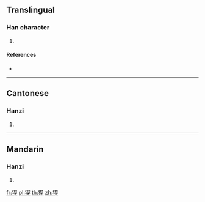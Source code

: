 ==Translingual==

===Han character===
{{Han char|rn=94|rad=犬|as=09|sn=12|four=47234|canj=KHQHK}}

# {{defn|Han|sort=犬09}}

====References====
* {{Han ref|kx=0715.070|dkj=20542|dj=1127.080|hdz=21356.040|uh=7330|ud=29488|bh=DA6F|bd=55919}}

----

==Cantonese==

===Hanzi===
{{yue-hanzi|jyut=|y=yat3}}

# {{defn|lang=yue|sort=犬09}}

----

==Mandarin==

===Hanzi===
{{cmn-hanzi|pin=[[yà]] ([[ya4]])|wg=ya<sup>4</sup>}}

# {{defn|lang=cmn|sort=犬09}}

[[fr:猰]]
[[pl:猰]]
[[th:猰]]
[[zh:猰]]